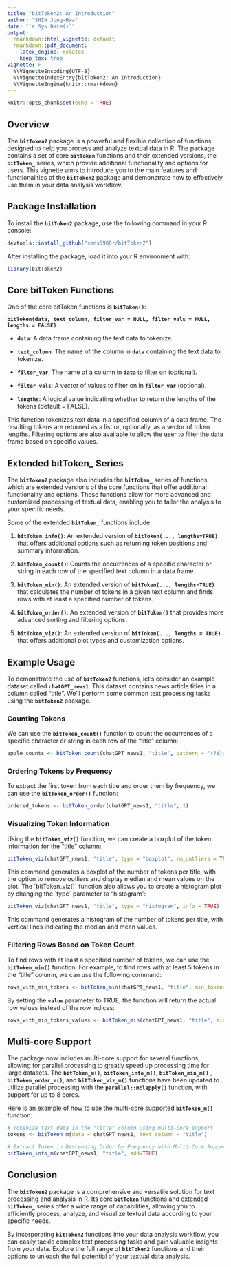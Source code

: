 ```yaml
---
title: "bitToken2: An Introduction"
author: "SHIN Jong-Hwa"
date: "`r Sys.Date()`"
output:
  rmarkdown::html_vignette: default
  rmarkdown::pdf_document:
    latex_engine: xelatex
    keep_tex: true
vignette: >
  %\VignetteEncoding{UTF-8}
  %\VignetteIndexEntry{bitToken2: An Introduction}
  %\VignetteEngine{knitr::rmarkdown}
---
```


```r
knitr::opts_chunk$set(echo = TRUE)
```

## **Overview**

The **`bitToken2`** package is a powerful and flexible collection of functions designed to help you process and analyze textual data in R. The package contains a set of core **`bitToken`** functions and their extended versions, the **`bitToken_`** series, which provide additional functionality and options for users. This vignette aims to introduce you to the main features and functionalities of the **`bitToken2`** package and demonstrate how to effectively use them in your data analysis workflow.

## **Package Installation**

To install the **`bitToken2`** package, use the following command in your R console:\

```r
devtools::install_github("sens5900r/bitToken2")
```

After installing the package, load it into your R environment with:

```r
library(bitToken2)
```

## **Core bitToken Functions**

One of the core bitToken functions is **`bitToken()`**:

**`bitToken(data, text_column, filter_var = NULL, filter_vals = NULL, lengths = FALSE)`**

-   **`data`**: A data frame containing the text data to tokenize.

-   **`text_column`**: The name of the column in **`data`** containing the text data to tokenize.

-   **`filter_var`**: The name of a column in **`data`** to filter on (optional).

-   **`filter_vals`**: A vector of values to filter on in **`filter_var`** (optional).

-   **`lengths`**: A logical value indicating whether to return the lengths of the tokens (default = FALSE).

This function tokenizes text data in a specified column of a data frame. The resulting tokens are returned as a list or, optionally, as a vector of token lengths. Filtering options are also available to allow the user to filter the data frame based on specific values.

## **Extended bitToken\_ Series**

The **`bitToken2`** package also includes the **`bitToken_`** series of functions, which are extended versions of the core functions that offer additional functionality and options. These functions allow for more advanced and customized processing of textual data, enabling you to tailor the analysis to your specific needs.

Some of the extended **`bitToken_`** functions include:

1.  **`bitToken_info()`**: An extended version of **`bitToken(..., lengths=TRUE)`** that offers additional options such as returning token positions and summary information.

2.  **`bitToken_count()`**: Counts the occurrences of a specific character or string in each row of the specified text column in a data frame.

3.  **`bitToken_min()`**: An extended version of **`bitToken(..., lengths=TRUE)`** that calculates the number of tokens in a given text column and finds rows with at least a specified number of tokens.

4.  **`bitToken_order()`**: An extended version of **`bitToken()`** that provides more advanced sorting and filtering options.

5.  **`bitToken_viz()`**: An extended version of **`bitToken(..., lengths = TRUE)`** that offers additional plot types and customization options.

## **Example Usage**

To demonstrate the use of **`bitToken2`** functions, let's consider an example dataset called **`chatGPT_news1`**. This dataset contains news article titles in a column called "title". We'll perform some common text processing tasks using the **`bitToken2`** package.

### **Counting Tokens**

We can use the **`bitToken_count()`** function to count the occurrences of a specific character or string in each row of the "title" column:

```r
apple_counts <- bitToken_count(chatGPT_news1, "title", pattern = "(?i)apple")
```

### **Ordering Tokens by Frequency**

To extract the first token from each title and order them by frequency, we can use the **`bitToken_order()`** function:

```r
ordered_tokens <- bitToken_order(chatGPT_news1, "title", 1)
```

### **Visualizing Token Information**

Using the **`bitToken_viz()`** function, we can create a boxplot of the token information for the "title" column:

```r
bitToken_viz(chatGPT_news1, "title", type = "boxplot", rm_outliers = TRUE)
```

This command generates a boxplot of the number of tokens per title, with the option to remove outliers and display median and mean values on the plot. The \`bitToken_viz()\` function also allows you to create a histogram plot by changing the \`type\` parameter to "histogram":\

```r
bitToken_viz(chatGPT_news1, "title", type = "histogram", info = TRUE)
```

This command generates a histogram of the number of tokens per title, with vertical lines indicating the median and mean values.

### **Filtering Rows Based on Token Count**

To find rows with at least a specified number of tokens, we can use the **`bitToken_min()`** function. For example, to find rows with at least 5 tokens in the "title" column, we can use the following command:

```r
rows_with_min_tokens <- bitToken_min(chatGPT_news1, "title", min_tokens = 7)
```

By setting the **`value`** parameter to TRUE, the function will return the actual row values instead of the row indices:

```r
rows_with_min_tokens_values <- bitToken_min(chatGPT_news1, "title", min_tokens = 7, value = TRUE)
```

## **Multi-core Support**

The package now includes multi-core support for several functions, allowing for parallel processing to greatly speed up processing time for large datasets. The **`bitToken_m()`**,  **`bitToken_info_m()`**, **`bitToken_min_m()`** , **`bitToken_order_m()`**, and **`bitToken_viz_m()`** functions have been updated to utilize parallel processing with the **`parallel::mclapply()`** function, with support for up to 8 cores.

Here is an example of how to use the multi-core supported **`bitToken_m()`** function:

```r

# Tokenize text data in the "title" column using multi-core support
tokens <- bitToken_m(data = chatGPT_news1, text_column = "title")

# Extract Token in Descending Order by Frequency with Multi-Core Support
bitToken_info_m(chatGPT_news1, "title", add=TRUE)
```

## **Conclusion**

The **`bitToken2`** package is a comprehensive and versatile solution for text processing and analysis in R. Its core **`bitToken`** functions and extended **`bitToken_`** series offer a wide range of capabilities, allowing you to efficiently process, analyze, and visualize textual data according to your specific needs.

By incorporating **`bitToken2`** functions into your data analysis workflow, you can easily tackle complex text processing tasks and gain valuable insights from your data. Explore the full range of **`bitToken2`** functions and their options to unleash the full potential of your textual data analysis.
